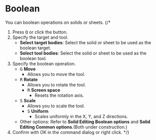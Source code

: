 
# Boolean

<Reference shortcut="Q" command="Boolean" button="Left of Command Bar" />

You can boolean operations on solids or sheets.
{/* 
1. Press <kbd>Q</kbd> or click the button.
2. Specify the target and tool.
   - **Select target bodies**: Select the solid or sheet to be used as the boolean target.
   - **Select tool bodies**: Select the solid or sheet to be used as the boolean tool.
3. Specify the boolean operation.
   - <kbd>G</kbd> **Move**
      - Allows you to move the tool.
   - <kbd>R</kbd> **Rotate**
      - Allows you to rotate the tool.
      - <kbd>R</kbd> **Screen space**
         - Resets the rotation axis.
   - <kbd>S</kbd> **Scale**
      - Allows you to scale the tool.
      - <kbd>S</kbd> **Uniform**
         - Scales uniformly in the X, Y, and Z directions.
   - Other options: Refer to **Solid Editing Boolean options** and **Solid Editing Common options**.(Both under construction.)
4. Confirm with OK in the command dialog or right click.
 */}


